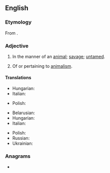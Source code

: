 ==English==

===Etymology===
From {{suffix|en|animal|istic}}.

===Adjective===
{{en-adj}}

# In the manner of an [[animal]]; [[savage]]; [[untamed]].
#: {{syn|en|bestial}}
# Of or pertaining to [[animalism]].

====Translations====
{{trans-top|in the manner of an animal}}
* Hungarian: {{t+|hu|állatias}}
* Italian: {{t+|it|animalesco}}
{{trans-mid}}
* Polish: {{t+|pl|zwierzęcy}}
{{trans-bottom}}

{{trans-top|of or pertaining to animalism}}
* Belarusian: {{t|be|анімалісты́чны}}
* Hungarian: {{t|hu|animalisztikus}}
* Italian: {{t|it|animalistico}}
{{trans-mid}}
* Polish: {{t+|pl|animalistyczny}}
* Russian: {{t+|ru|анималисти́ческий}}
* Ukrainian: {{t|uk|анімалісти́чний}}
{{trans-bottom}}

===Anagrams===
* {{anagrams|en|a=aaciiilmnst|anti-Islamic}}
